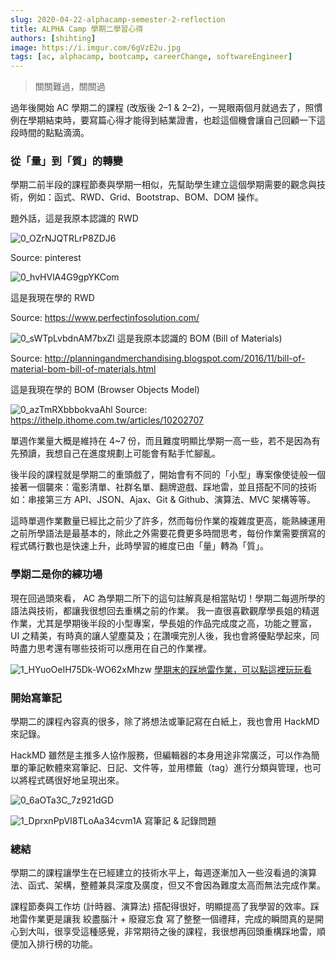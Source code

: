 ```yaml
---
slug: 2020-04-22-alphacamp-semester-2-reflection
title: ALPHA Camp 學期二學習心得
authors: [shihting]
image: https://i.imgur.com/6gVzE2u.jpg
tags: [ac, alphacamp, bootcamp, careerChange, softwareEngineer]
---
```


<MDXImg src="https://i.imgur.com/6gVzE2u.jpg" />

> 關關難過，關關過

過年後開始 AC 學期二的課程 (改版後 2–1 & 2–2)，一晃眼兩個月就過去了，照慣例在學期結束時，要寫篇心得才能得到結業證書，也趁這個機會讓自己回顧一下這段時間的點點滴滴。

### 從「量」到「質」的轉變

學期二前半段的課程節奏與學期一相似，先幫助學生建立這個學期需要的觀念與技術，例如：函式、RWD、Grid、Bootstrap、BOM、DOM 操作。

<!--truncate-->

題外話，這是我原本認識的 RWD

![0_OZrNJQTRLrP8ZDJ6](https://i.imgur.com/DhLnuaN.gif)

Source: pinterest

![0_hvHVlA4G9gpYKCom](https://i.imgur.com/sCpvsLG.gif)

這是我現在學的 RWD

Source: https://www.perfectinfosolution.com/

![0_sWTpLvbdnAM7bxZl](https://i.imgur.com/jqP2inA.png)
這是我原本認識的 BOM (Bill of Materials)

Source: http://planningandmerchandising.blogspot.com/2016/11/bill-of-material-bom-bill-of-materials.html

這是我現在學的 BOM (Browser Objects Model)

![0_azTmRXbbbokvaAhl](https://i.imgur.com/0sbDxVa.jpg)
Source: https://ithelp.ithome.com.tw/articles/10202707

單週作業量大概是維持在 4~7 份，而且難度明顯比學期一高一些，若不是因為有先預讀，我想自己在進度規劃上可能會有點手忙腳亂。

後半段的課程就是學期二的重頭戲了，開始會有不同的「小型」專案像使徒般一個接著一個襲來：電影清單、社群名單、翻牌遊戲、踩地雷，並且搭配不同的技術如：串接第三方 API、JSON、Ajax、Git & Github、演算法、MVC 架構等等。

這時單週作業數量已經比之前少了許多，然而每份作業的複雜度更高，能熟練運用之前所學語法是最基本的，除此之外需要花費更多時間思考，每份作業需要撰寫的程式碼行數也是快速上升，此時學習的維度已由「量」轉為「質」。

### 學期二是你的練功場

現在回過頭來看， AC 為學期二所下的這句註解真是相當貼切！學期二每週所學的語法與技術，都讓我很想回去重構之前的作業。
我一直很喜歡觀摩學長姐的精選作業，尤其是學期後半段的小型專案，學長姐的作品完成度之高，功能之豐富，UI 之精美，有時真的讓人望塵莫及；在讚嘆完別人後，我也會將優點學起來，同時盡力思考還有哪些技術可以應用在自己的作業裡。

![1_HYuoOeIH75Dk-WO62xMhzw](https://i.imgur.com/KmOdto0.jpg)
[學期末的踩地雷作業，可以點這裡玩玩看](https://shihtingjustin.github.io/minesweeper-v1/)

### 開始寫筆記

學期二的課程內容真的很多，除了將想法或筆記寫在白紙上，我也會用 HackMD 來記錄。

HackMD 雖然是主推多人協作服務，但編輯器的本身用途非常廣泛，可以作為簡單的筆記軟體來寫筆記、日記、文件等，並用標籤（tag）進行分類與管理，也可以將程式碼很好地呈現出來。

![0_6aOTa3C_7z921dGD](https://i.imgur.com/0AeDdAr.png)

![1_DprxnPpVI8TLoAa34cvm1A](https://i.imgur.com/Ha7fH3x.jpg)
寫筆記 & 記錄問題

### 總結

學期二的課程讓學生在已經建立的技術水平上，每週逐漸加入一些沒看過的演算法、函式、架構，整體兼具深度及廣度，但又不會因為難度太高而無法完成作業。

課程節奏與工作坊 (計時器、演算法) 搭配得很好，明顯提高了我學習的效率。踩地雷作業更是讓我 絞盡腦汁 + 廢寢忘食 寫了整整一個禮拜，完成的瞬間真的是開心到大叫，很享受這種感覺，非常期待之後的課程，我很想再回頭重構踩地雷，順便加入排行榜的功能。
